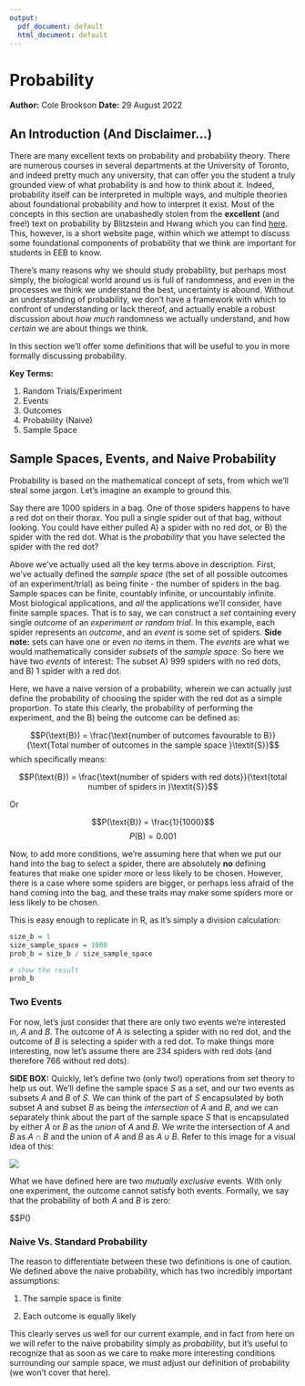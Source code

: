 ```yaml
---
output:
  pdf_document: default
  html_document: default
---
```

# Probability 
**Author:** Cole Brookson
**Date:** 29 August 2022

## An Introduction (And Disclaimer...)

There are many excellent texts on probability and probability theory. There are numerous courses in several departments at the University of Toronto, and indeed pretty much any university, that can offer you the student a truly grounded view of what probability is and how to think about it. Indeed, probability itself can be interpreted in multiple ways, and multiple theories about foundational probability and how to interpret it exist. Most of the concepts in this section are unabashedly stolen from the **excellent** (and free!) text on probability by Blitzstein and Hwang which you can find [here](http://probabilitybook.net/). This, however, is a short website page, within which we attempt to discuss some foundational components of probability that we think are important for students in EEB to know. 

There's many reasons why we should study probability, but perhaps most simply, the biological world around us is full of randomness, and even in the processes we think we understand the best, uncertainty is abound. Without an understanding of probability, we don't have a framework with which to confront of understanding or lack thereof, and actually enable a robust discussion about *how much* randomness we actually understand, and how *certain* we are about things we think. 

In this section we'll offer some definitions that will be useful to you in more formally discussing probability. 


**Key Terms:**

1. Random Trials/Experiment
2. Events
3. Outcomes
4. Probability (Naive)
5. Sample Space

## Sample Spaces, Events, and Naive Probability

Probability is based on the mathematical concept of sets, from which we'll steal some jargon. Let's imagine an example to ground this. 

Say there are 1000 spiders in a bag. One of those spiders happens to have a red dot on their thorax. You pull a single spider out of that bag, without looking. You could have either pulled A) a spider with no red dot, or B) the spider with the red dot. What is the *probability* that you have selected the spider with the red dot? 

Above we've actually used all the key terms above in description. First, we've actually defined the *sample space* (the set of all possible outcomes of an experiment/trial) as being finite - the number of spiders in the bag. Sample spaces can be finite, countably infinite, or uncountably infinite. Most biological applications, and *all* the applications we'll consider, have finite sample spaces. That is to say, we can construct a *set* containing every single *outcome* of an *experiment or random trial*. In this example, each spider represents an *outcome*, and an *event* is some set of spiders. **Side note:** sets can have one or even *no* items in them. The *events* are what we would mathematically consider *subsets* of the *sample space*. So here we have two *events* of interest: The subset A) 999 spiders with no red dots, and B) 1 spider with a red dot. 

Here, we have a naive version of a probability, wherein we can actually just define the probability of choosing the spider with the red dot as a simple proportion. To state this clearly, the probability of performing the experiment, and the B) being the outcome can be defined as: 

$$P(\text{B}) = \frac{\text{number of outcomes favourable to B}}{\text{Total number of outcomes in the sample space }\textit{S}}$$
which specifically means: 

$$P(\text{B}) = \frac{\text{number of spiders with red dots}}{\text{total number of spiders in }\textit{S}}$$

Or

$$P(\text{B}) = \frac{1}{1000}$$
$$P(\text{B}) = 0.001$$

Now, to add more conditions, we're assuming here that when we put our hand into the bag to select a spider, there are absolutely **no** defining features that make one spider more or less likely to be chosen. However, there is a case where some spiders are bigger, or perhaps less afraid of the hand coming into the bag, and these traits may make some spiders more or less likely to be chosen. 

This is easy enough to replicate in R, as it's simply a division calculation: 

```r
size_b = 1
size_sample_space = 1000
prob_b = size_b / size_sample_space

# show the result
prob_b
```

### Two Events

For now, let's just consider that there are only two events we're interested in, *A* and *B*. The outcome of *A* is selecting a spider with no red dot, and the outcome of *B* is selecting a spider with a red dot. To make things more interesting, now let's assume there are 234 spiders with red dots (and therefore 766 without red dots). 

**SIDE BOX:** Quickly, let's define two (only two!) operations from set theory to help us out. We'll define the sample space *S* as a set, and our two events as subsets *A* and *B* of *S*. We can think of the part of *S* encapsulated by both subset *A* and subset *B* as being the *intersection* of *A* and *B*, and we can separately think about the part of the sample space *S* that is encapsulated by either *A* or *B* as the *union* of *A* and *B*. We write the intersection of *A* and *B* as $A \cap B$ and the union of *A* and *B* as $A \cup B$. Refer to this image for a visual idea of this: 

![](img/sets.png)

What we have defined here are two *mutually exclusive* events. With only one experiment, the outcome cannot satisfy both events. Formally, we say that the probability of both *A* and *B* is zero: 

$$P(\text{A })

### Naive Vs. Standard Probability

The reason to differentiate between these two definitions is one of caution. We defined above the naive probability, which has two incredibly important assumptions: 

1. The sample space is finite

2. Each outcome is equally likely

This clearly serves us well for our current example, and in fact from here on we will refer to the naive probability simply as *probability*, but it's useful to recognize that as soon as we care to make more interesting conditions surrounding our sample space, we must adjust our definition of probability (we won't cover that here).

